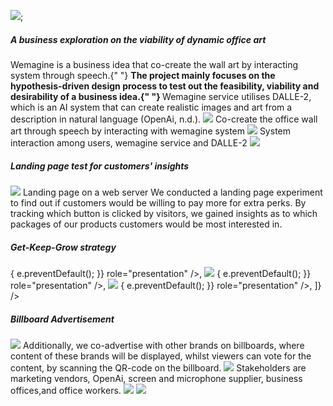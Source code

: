 
<img src="../../../wemagine/wemaginelogo.png" />;

##### A business exploration on the viability of dynamic office art

<Title>
  <h3>Concept</h3>
</Title>
<Text>
  Wemagine is a business idea that co-create the wall art by interacting system
  through speech.{" "}
  <b>
    The project mainly focuses on the hypothesis-driven design process to test
    out the feasibility, viability and desirability of a business idea.{" "}
  </b>
  Wemagine service utilises DALLE-2, which is an AI system that can create realistic
  images and art from a description in natural language (OpenAi, n.d.).

  <Gap margin={10} />
 
</Text>
<img src="../../../wemagine/concept.png" />
<Annotation>Co-create the office wall art through speech by interacting with wemagine system </Annotation>
 <img src="../../../wemagine/Tech.png" />
 <Annotation>System interaction among users, wemagine service and DALLE-2</Annotation>
 
 <Title>
  <h3>Business Model Canvas</h3>
</Title>
<img src="../../../wemagine/businessmodel.jpeg" />

<Title>
  <h3>Problem-Solution Fit</h3>
</Title>
<h5>Landing page test for customers' insights</h5>
<img src="../../../wemagine/landing.gif" />
<Annotation>Landing page on a web server</Annotation>
<Text>
  We conducted a landing page experiment to find out if customers would be
  willing to pay more for extra perks. By tracking which button is clicked by
  visitors, we gained insights as to which packages of our products customers
  would be most interested in.
</Text>

<Title>
  <h3>Go to Market Plan</h3>
</Title>
<h5>Get-Keep-Grow strategy</h5>
<AliceCarousel
  animationDuration="2000"
  infinite
  controlsStrategy="alternate"
  autoPlay
  mouseTracking
  disableButtonsControls
  items={[
    <img
      src="../../../wemagine/market1.jpeg"
      onDragStart={(e) => {
        e.preventDefault();
      }}
      role="presentation"
    />,
    <img
      src="../../../wemagine/market2.jpeg"
      onDragStart={(e) => {
        e.preventDefault();
      }}
      role="presentation"
    />,
    <img
      src="../../../wemagine/market3.jpeg"
      onDragStart={(e) => {
        e.preventDefault();
      }}
      role="presentation"
    />,
  ]}
/>
<h5>Billboard Advertisement</h5>
<img src="../../../wemagine/billboard.png" />
<Text>
  Additionally, we co-advertise with other brands on billboards, where content
  of these brands will be displayed, whilst viewers can vote for the content, by
  scanning the QR-code on the billboard.
</Text>

<Title>
  <h3>Ecosystem Positioning</h3>
</Title>
<img src="../../../wemagine/system.png" />
<Text>
  Stakeholders are marketing vendors, OpenAi, screen and microphone supplier,
  business offices,and office workers.
</Text>

<Title>
  <h3>Financial Model for the first 24 months</h3>
</Title>
<img src="../../../wemagine/finance.jpeg" />
<img src="../../../wemagine/future.jpeg" />
